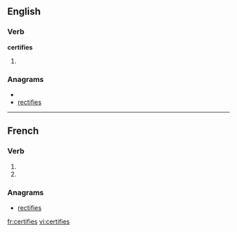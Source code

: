 {{also|certifiés}}
==English==

===Verb===
'''certifies'''

# {{third-person singular of|[[certify]]}}

===Anagrams===
* {{alphagram|ceefiirst}}
* [[rectifies#English|rectifies]]


----

==French==

===Verb===
{{fr-verb-form}}

# {{conjugation of|certifier||2|s|pres|ind|lang=fr}}
# {{conjugation of|certifier||2|s|pres|sub|lang=fr}}

===Anagrams===
* [[rectifies#French|rectifies]]

[[fr:certifies]]
[[vi:certifies]]